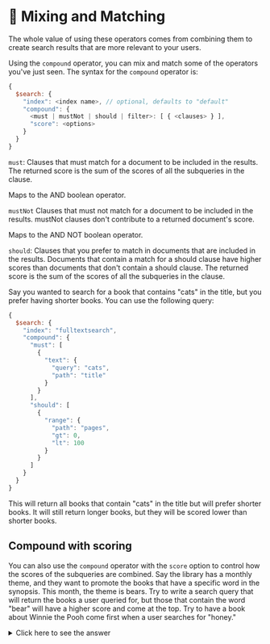 # 📘 Mixing and Matching

The whole value of using these operators comes from combining them to create search results that are more relevant to your users.

Using the `compound` operator, you can mix and match some of the operators you've just seen. The syntax for the `compound` operator is:

```js
{
  $search: {
    "index": <index name>, // optional, defaults to "default"
    "compound": {
      <must | mustNot | should | filter>: [ { <clauses> } ],
      "score": <options>
    }
  }
}
```

`must`: Clauses that must match for a document to be included in the results. The returned score is the sum of the scores of all the subqueries in the clause.

Maps to the AND boolean operator.

`mustNot`
Clauses that must not match for a document to be included in the results. mustNot clauses don't contribute to a returned document's score.

Maps to the AND NOT boolean operator.

`should`: Clauses that you prefer to match in documents that are included in the results. Documents that contain a match for a should clause have higher scores than documents that don't contain a should clause. The returned score is the sum of the scores of all the subqueries in the clause.

Say you wanted to search for a book that contains "cats" in the title, but you prefer having shorter books. You can use the following query:

```js
{
  $search: {
    "index": "fulltextsearch",
    "compound": {
      "must": [
        {
          "text": {
            "query": "cats",
            "path": "title"
          }
        }
      ],
      "should": [
        {
          "range": {
            "path": "pages",
            "gt": 0,
            "lt": 100
          }
        }
      ]
    }
  }
}
```

This will return all books that contain "cats" in the title but will prefer shorter books. It will still return longer books, but they will be scored lower than shorter books.

## Compound with scoring

You can also use the `compound` operator with the `score` option to control how the scores of the subqueries are combined. Say the library has a monthly theme, and they want to promote the books that have a specific word in the synopsis. This month, the theme is bears. Try to write a search query that will return the books a user queried for, but those that contain the word "bear" will have a higher score and come at the top. Try to have a book about Winnie the Pooh come first when a user searches for "honey."

<details>
  <summary>Click here to see the answer</summary>
  <div>

```js
{
    "index": "fulltextsearch",
    "compound": {
      "must": [
        {
          "text": {
            "query": "honey",
            "path": ["title", "author.name", "synopsis"]
          }
        }
      ],
      "should": [
        {
          "text": {
            "query": "bear",
            "path": "synopsis",
            "score": {
              "boost": { value: 10 }
						}
          }
        }
      ]
    }
  }
```

  </div>
</details>
